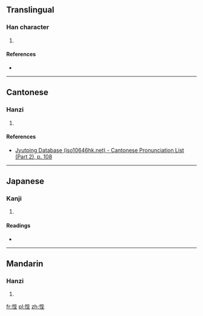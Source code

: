 ==Translingual==

===Han character===
{{Han char|rn=61|rad=心|as=07|sn=10|four=|canj=心心心土 (PPPG)|ids=⿰[[忄]][[坒]]}}

# {{defn|Han|sort=心07}}

====References====
* {{Han ref|kx=0386.210|dkj=10624|dj=0718.210|hdz=42303.100|uh=6082|ud=24706}}

----

==Cantonese==

===Hanzi===
{{yue-hanzi|jyut=[[pei1]], [[pai1]]|y=pei1, pai1}}

# {{defn|lang=yue|sort=心07}}

====References====
* [http://www.iso10646hk.net/jp/document/download.jsp Jyutping Database (iso10646hk.net) - Cantonese Pronunciation List (Part 2), p. 108]

----

==Japanese==

===Kanji===
{{ja-kanji|grade=|rs=心07}}

# {{defn|lang=ja|sort=心07}}

====Readings====
* {{ja-readings|on=[[ひ]] (hi), [[へい]] (hei)|kun=[[あやまる]] (ayamaru), [[つつしむ]] (tsutsushimu)}}

----

==Mandarin==

===Hanzi===
{{cmn-hanzi|pin=[[pī]] ([[pi1]]), [[tú]] ([[tu2]])|wg=p'i<sup>1</sup>, t'u<sup>2</sup>}}

# {{defn|lang=cmn|sort=心07}}

[[fr:悂]]
[[pl:悂]]
[[zh:悂]]